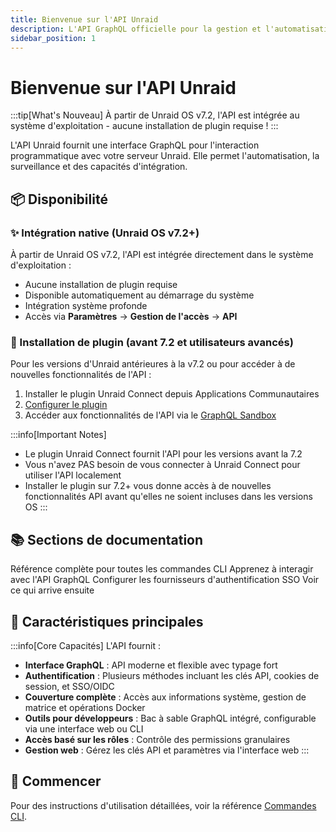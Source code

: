 ```yaml
---
title: Bienvenue sur l'API Unraid
description: L'API GraphQL officielle pour la gestion et l'automatisation du serveur Unraid
sidebar_position: 1
---
```



# Bienvenue sur l'API Unraid

:::tip[What's Nouveau]
À partir de Unraid OS v7.2, l'API est intégrée au système d'exploitation - aucune installation de plugin requise !
:::

L'API Unraid fournit une interface GraphQL pour l'interaction programmatique avec votre serveur Unraid. Elle permet l'automatisation, la surveillance et des capacités d'intégration.

## 📦 Disponibilité

### ✨ Intégration native (Unraid OS v7.2+)

À partir de Unraid OS v7.2, l'API est intégrée directement dans le système d'exploitation :

- Aucune installation de plugin requise
- Disponible automatiquement au démarrage du système
- Intégration système profonde
- Accès via **Paramètres** → **Gestion de l'accès** → **API**

### 🔌 Installation de plugin (avant 7.2 et utilisateurs avancés)

Pour les versions d'Unraid antérieures à la v7.2 ou pour accéder à de nouvelles fonctionnalités de l'API :

1. Installer le plugin Unraid Connect depuis Applications Communautaires
2. [Configurer le plugin](./how-to-use-the-api.mdx#enabling-the-graphql-sandbox)
3. Accéder aux fonctionnalités de l'API via le [GraphQL Sandbox](./how-to-use-the-api.mdx)

:::info[Important Notes]
- Le plugin Unraid Connect fournit l'API pour les versions avant la 7.2
- Vous n'avez PAS besoin de vous connecter à Unraid Connect pour utiliser l'API localement
- Installer le plugin sur 7.2+ vous donne accès à de nouvelles fonctionnalités API avant qu'elles ne soient incluses dans les versions OS
:::

## 📚 Sections de documentation

<div style={{affichage: 'grille', templateColonnesGrille: 'répéter(auto-fit, minmax(250px, 1fr))', écart: '1rem'}}>
  <Card title="Commandes CLI" icon="terminal" href="./cli">
    Référence complète pour toutes les commandes CLI
  </Card>

  <Card title="Utilisation de l'API" icon="code" href="./how-to-use-the-api">
    Apprenez à interagir avec l'API GraphQL
  </Card>

  <Card title="Configuration OIDC" icon="bouclier" href="./configuration du fournisseur OIDC">
    Configurer les fournisseurs d'authentification SSO
  </Card>

  <Card title="Fonctionnalités à venir" icon="fusée" href="./fonctionnalités à venir">
    Voir ce qui arrive ensuite
  </Card>
</div>

## 🌟 Caractéristiques principales

:::info[Core Capacités]
L'API fournit :

- **Interface GraphQL** : API moderne et flexible avec typage fort
- **Authentification** : Plusieurs méthodes incluant les clés API, cookies de session, et SSO/OIDC
- **Couverture complète** : Accès aux informations système, gestion de matrice et opérations Docker
- **Outils pour développeurs** : Bac à sable GraphQL intégré, configurable via une interface web ou CLI
- **Accès basé sur les rôles** : Contrôle des permissions granulaires
- **Gestion web** : Gérez les clés API et paramètres via l'interface web
:::

## 🚀 Commencer

<Tabs>
  <TabItem value="v72" label="Unraid OS v7.2+" default>
    <GetStartedV72 />
  </TabItem>

  <TabItem value="ancien" label="Versions pré-7.2">
    <GetStartedPre72 />
  </TabItem>
</Tabs>

Pour des instructions d'utilisation détaillées, voir la référence [Commandes CLI](./cli).
